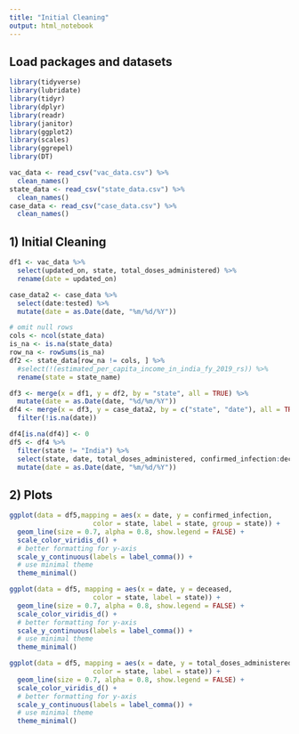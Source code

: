 ```yaml
---
title: "Initial Cleaning"
output: html_notebook
---
```


## Load packages and datasets

```r
library(tidyverse)
library(lubridate)
library(tidyr)
library(dplyr)
library(readr)
library(janitor)
library(ggplot2)
library(scales)
library(ggrepel)
library(DT)

vac_data <- read_csv("vac_data.csv") %>%
  clean_names()
state_data <- read_csv("state_data.csv") %>%
  clean_names()
case_data <- read_csv("case_data.csv") %>%
  clean_names()
```

## 1) Initial Cleaning

```r
df1 <- vac_data %>%
  select(updated_on, state, total_doses_administered) %>%
  rename(date = updated_on)

case_data2 <- case_data %>%
  select(date:tested) %>%
  mutate(date = as.Date(date, "%m/%d/%Y"))

# omit null rows
cols <- ncol(state_data)
is_na <- is.na(state_data)
row_na <- rowSums(is_na)
df2 <- state_data[row_na != cols, ] %>% 
  #select(!(estimated_per_capita_income_in_india_fy_2019_rs)) %>%
  rename(state = state_name)

df3 <- merge(x = df1, y = df2, by = "state", all = TRUE) %>%
  mutate(date = as.Date(date, "%d/%m/%Y"))
df4 <- merge(x = df3, y = case_data2, by = c("state", "date"), all = TRUE) %>%
  filter(!is.na(date))
```


```r
df4[is.na(df4)] <- 0
df5 <- df4 %>%
  filter(state != "India") %>%
  select(state, date, total_doses_administered, confirmed_infection:deceased) %>%
  mutate(date = as.Date(date, "%m/%d/%Y"))
```

## 2) Plots

```r
ggplot(data = df5,mapping = aes(x = date, y = confirmed_infection,
                     color = state, label = state, group = state)) +
  geom_line(size = 0.7, alpha = 0.8, show.legend = FALSE) +
  scale_color_viridis_d() +
  # better formatting for y-axis
  scale_y_continuous(labels = label_comma()) +
  # use minimal theme
  theme_minimal()

ggplot(data = df5, mapping = aes(x = date, y = deceased,
                     color = state, label = state)) +
  geom_line(size = 0.7, alpha = 0.8, show.legend = FALSE) +
  scale_color_viridis_d() +
  # better formatting for y-axis
  scale_y_continuous(labels = label_comma()) +
  # use minimal theme
  theme_minimal()

ggplot(data = df5, mapping = aes(x = date, y = total_doses_administered,
                     color = state, label = state)) +
  geom_line(size = 0.7, alpha = 0.8, show.legend = FALSE) +
  scale_color_viridis_d() +
  # better formatting for y-axis
  scale_y_continuous(labels = label_comma()) +
  # use minimal theme
  theme_minimal()
```

